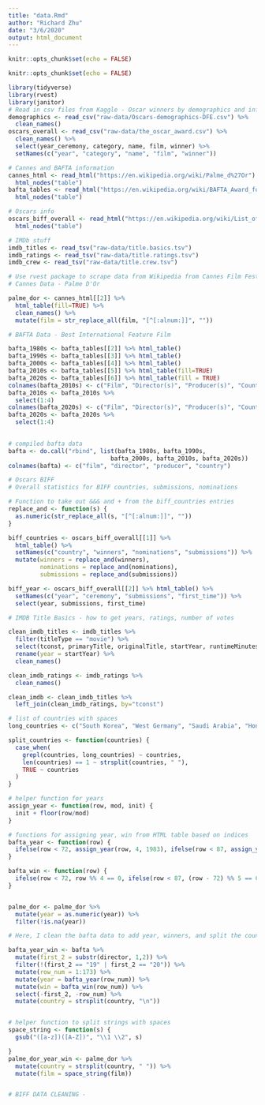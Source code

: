 ```yaml
---
title: "data.Rmd"
author: "Richard Zhu"
date: "3/6/2020"
output: html_document
---
```


```r
knitr::opts_chunk$set(echo = FALSE)
```

```r
knitr::opts_chunk$set(echo = FALSE)
```
```r
library(tidyverse)
library(rvest)
library(janitor)
# Read in csv files from Kaggle - Oscar winners by demographics and information about the Oscar Winners
demographics <- read_csv("raw-data/Oscars-demographics-DFE.csv") %>%
  clean_names()
oscars_overall <- read_csv("raw-data/the_oscar_award.csv") %>%
  clean_names() %>%
  select(year_ceremony, category, name, film, winner) %>%
  setNames(c("year", "category", "name", "film", "winner"))

# Cannes and BAFTA information
cannes_html <- read_html("https://en.wikipedia.org/wiki/Palme_d%27Or") %>%
  html_nodes("table")
bafta_tables <- read_html("https://en.wikipedia.org/wiki/BAFTA_Award_for_Best_Film_Not_in_the_English_Language") %>%
  html_nodes("table")

# Oscars info
oscars_biff_overall <- read_html("https://en.wikipedia.org/wiki/List_of_countries_by_number_of_Academy_Awards_for_Best_International_Feature_Film") %>%
  html_nodes("table")

# IMDb stuff
imdb_titles <- read_tsv("raw-data/title.basics.tsv")
imdb_ratings <- read_tsv("raw-data/title.ratings.tsv")
imdb_crew <- read_tsv("raw-data/title.crew.tsv")
```


```r
# Use rvest package to scrape data from Wikipedia from Cannes Film Festival
# Cannes Data - Palme D'Or

palme_dor <- cannes_html[[2]] %>%
  html_table(fill=TRUE) %>%
  clean_names() %>%
  mutate(film = str_replace_all(film, "[^[:alnum:]]", ""))
```


```r
# BAFTA Data - Best International Feature Film

bafta_1980s <- bafta_tables[[2]] %>% html_table()
bafta_1990s <- bafta_tables[[3]] %>% html_table()
bafta_2000s <- bafta_tables[[4]] %>% html_table()
bafta_2010s <- bafta_tables[[5]] %>% html_table(fill=TRUE)
bafta_2020s <- bafta_tables[[6]] %>% html_table(fill = TRUE)
colnames(bafta_2010s) <- c("Film", "Director(s)", "Producer(s)", "Country", "trash1", "trash2")
bafta_2010s <- bafta_2010s %>%
  select(1:4)
colnames(bafta_2020s) <- c("Film", "Director(s)", "Producer(s)", "Country", "trash1")
bafta_2020s <- bafta_2020s %>%
  select(1:4)

  
# compiled bafta data
bafta <- do.call("rbind", list(bafta_1980s, bafta_1990s, 
                             bafta_2000s, bafta_2010s, bafta_2020s))
colnames(bafta) <- c("film", "director", "producer", "country")
```


```r
# Oscars BIFF
# Overall statistics for BIFF countries, submissions, nominations

# Function to take out &&& and + from the biff_countries entries
replace_and <- function(s) {
  as.numeric(str_replace_all(s, "[^[:alnum:]]", ""))
}

biff_countries <- oscars_biff_overall[[1]] %>% 
  html_table() %>%
  setNames(c("country", "winners", "nominations", "submissions")) %>%
  mutate(winners = replace_and(winners),
         nominations = replace_and(nominations),
         submissions = replace_and(submissions))

biff_year <- oscars_biff_overall[[2]] %>% html_table() %>%
  setNames(c("year", "ceremony", "submissions", "first_time")) %>%
  select(year, submissions, first_time)

# IMDB Title Basics - how to get years, ratings, number of votes

clean_imdb_titles <- imdb_titles %>%
  filter(titleType == "movie") %>%
  select(tconst, primaryTitle, originalTitle, startYear, runtimeMinutes) %>%
  rename(year = startYear) %>%
  clean_names()

clean_imdb_ratings <- imdb_ratings %>%
  clean_names()

clean_imdb <- clean_imdb_titles %>%
  left_join(clean_imdb_ratings, by="tconst")
```

```r

# list of countries with spaces
long_countries <- c("South Korea", "West Germany", "Saudi Arabia", "Hong Kong")

split_countries <- function(countries) {
  case_when(
    grepl(countries, long_countries) ~ countries,
    len(countries) == 1 ~ strsplit(countries, " "),
    TRUE ~ countries
  )
}

# helper function for years
assign_year <- function(row, mod, init) {
  init + floor(row/mod)
}

# functions for assigning year, win from HTML table based on indices
bafta_year <- function(row) {
  ifelse(row < 72, assign_year(row, 4, 1983), ifelse(row < 87, assign_year(row - 72, 5, 2001), ifelse(row < 93, assign_year(row - 87, 6, 2004), assign_year(row - 93, 5, 2005))))
}

bafta_win <- function(row) {
  ifelse(row < 72, row %% 4 == 0, ifelse(row < 87, (row - 72) %% 5 == 0, ifelse(row < 93, (row - 87) %% 6 == 0, (row - 93) %% 5 == 0)))
}


palme_dor <- palme_dor %>%
  mutate(year = as.numeric(year)) %>%
  filter(!is.na(year))

# Here, I clean the bafta data to add year, winners, and split the country string into a list of countries.

bafta_year_win <- bafta %>%
  mutate(first_2 = substr(director, 1,2)) %>%
  filter(!(first_2 == "19" | first_2 == "20")) %>%
  mutate(row_num = 1:173) %>%
  mutate(year = bafta_year(row_num)) %>%
  mutate(win = bafta_win(row_num)) %>%
  select(-first_2, -row_num) %>%
  mutate(country = strsplit(country, "\n"))


# helper function to split strings with spaces 
space_string <- function(s) {
  gsub("([a-z])([A-Z])", "\\1 \\2", s)

}
palme_dor_year_win <- palme_dor %>%
  mutate(country = strsplit(country, " ")) %>%
  mutate(film = space_string(film))


# BIFF DATA CLEANING - 

  
```